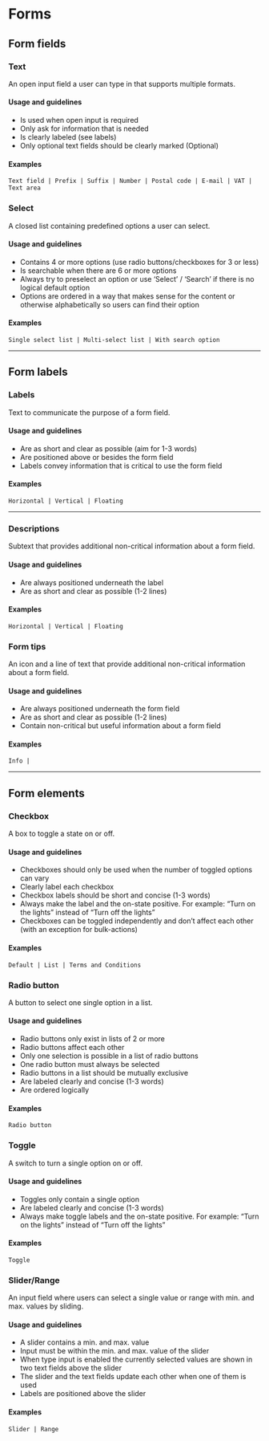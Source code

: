 # Forms

## Form fields

### Text

An open input field a user can type in that supports multiple formats.

#### Usage and guidelines
* Is used when open input is required
* Only ask for information that is needed
* Is clearly labeled (see labels)
* Only optional text fields should be clearly marked (Optional)

#### Examples
	Text field | Prefix | Suffix | Number | Postal code | E-mail | VAT | Text area	

### Select
A closed list containing predefined options a user can select.

#### Usage and guidelines
* Contains 4 or more options (use radio buttons/checkboxes for 3 or less)
* Is searchable when there are 6 or more options
* Always try to preselect an option or use ‘Select’ / ‘Search’  if there is no logical default option
* Options are ordered in a way that makes sense for the content or otherwise alphabetically so users can find their option

#### Examples
	Single select list | Multi-select list | With search option

***

## Form labels

### Labels
Text to communicate the purpose of a form field.

#### Usage and guidelines
* Are as short and clear as possible (aim for 1-3 words)
* Are positioned above or besides the form field
* Labels convey information that is critical to use the form field

#### Examples
	Horizontal | Vertical | Floating

***

### Descriptions
Subtext that provides additional non-critical information about a form field.

#### Usage and guidelines
* Are always positioned underneath the label
* Are as short and clear as possible (1-2 lines)

#### Examples
	Horizontal | Vertical | Floating
  
### Form tips
An icon and a line of text that provide additional non-critical information about a form field.

#### Usage and guidelines
* Are always positioned underneath the form field
* Are as short and clear as possible (1-2 lines)
* Contain non-critical but useful information about a form field

#### Examples
    Info | 

***

## Form elements

### Checkbox
A box to toggle a state on or off.

#### Usage and guidelines
* Checkboxes should only be used when the number of toggled options can vary
* Clearly label each checkbox
* Checkbox labels should be short and concise (1-3 words)
* Always make the label and the on-state positive. For example: “Turn on the lights” instead of “Turn off the lights”
* Checkboxes can be toggled independently and don’t affect each other (with an exception for bulk-actions)

#### Examples
	Default | List | Terms and Conditions

### Radio button
A button to select one single option in a list.

#### Usage and guidelines
* Radio buttons only exist in lists of 2 or more
* Radio buttons affect each other 
* Only one selection is possible in a list of radio buttons
* One radio button must always be selected
* Radio buttons in a list should be mutually exclusive
* Are labeled clearly and concise (1-3 words)
* Are ordered logically

#### Examples
	Radio button

### Toggle
A switch to turn a single option on or off.

#### Usage and guidelines
* Toggles only contain a single option
* Are labeled clearly and concise (1-3 words)
* Always make toggle labels and the on-state positive. For example: “Turn on the lights” instead of “Turn off the lights”

#### Examples
	Toggle

### Slider/Range
An input field where users can select a single value or range with min. and max. values by sliding.

#### Usage and guidelines
* A slider contains a min. and max. value
* Input must be within the min. and max. value of the slider
* When type input is enabled the currently selected values are shown in two text fields above the slider
* The slider and the text fields update each other when one of them is used
* Labels are positioned above the slider

#### Examples
	Slider | Range


